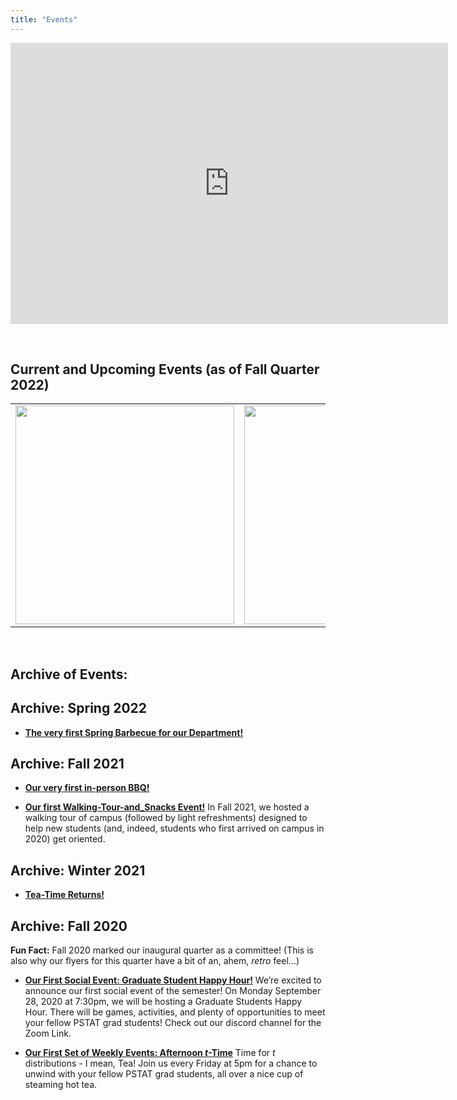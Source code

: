 ```yaml
---
title: "Events"
---
```


<iframe src="https://calendar.google.com/calendar/embed?src=pstat.grad.committee%40gmail.com&ctz=America%2FLos_Angeles" style="border: 0" width="700" height="450" frameborder="0" scrolling="no"></iframe>

\

## Current and Upcoming Events (as of Fall Quarter 2022)

<!-- <div class="row"> -->
<!--   <div class="column"> -->
<!--     <img src = "../Images/Event_Flyers/Fall22_BBQ.png" style = "width:100%"> -->
<!--   </div> -->
<!--   <div class="column"> -->
<!--     <img src = "../Images/Event_Flyers/Fall22_BBQ.png" style = "width:100%"> -->
<!--   </div> -->
<!-- </div> -->

<table>
<tr>
  <td><img src = "../Images/Event_Flyers/Fall22_BBQ.png" width = "350"></td>
  <td><img src = "../Images/Event_Flyers/f22_tea_updated.png" width = "350"></td>
</tr>
</table>
  


\

## Archive of Events:

::: {.callout-note appearance="default" collapse="true"}

## Archive: Spring 2022


- <a href="../Images/Event_Flyers/Archives/SP22/sp22_bbq.png" target="_blank"><b>The very first Spring Barbecue for our Department!</b></a> 

:::

::: {.callout-note appearance="default" collapse="true"}

## Archive: Fall 2021


- <a href="../Images/Event_Flyers/Archives/F21/f21_bbq.png" target="_blank"><b>Our very first in-person BBQ!</b></a> 

- <a href="../Images/Event_Flyers/Archives/F21/tour_and_snacks.png" target="_blank"><b>Our first Walking-Tour-and_Snacks Event!</b></a> In Fall 2021, we hosted a walking tour of campus (followed by light refreshments) designed to help new students (and, indeed, students who first arrived on campus in 2020) get oriented.

:::


::: {.callout-note appearance="default" collapse="true"}

## Archive: Winter 2021


- <a href="../Images/Event_Flyers/Archives/W21/w21_tea_time.png" target="_blank"><b>Tea-Time Returns!</b></a> 

:::


::: {.callout-note appearance="default" collapse="true"}

## Archive: Fall 2020

**Fun Fact:** Fall 2020 marked our inaugural quarter as a committee! (This is also why our flyers for this quarter have a bit of an, ahem, *retro* feel...)

- <a href="../Images/Event_Flyers/Archives/F20/Grad_Happy_Hour.png" target="_blank"><b>Our First Social Event: Graduate Student Happy Hour!</b></a> We're excited to announce our first social event of the semester! On Monday September 28, 2020 at 7:30pm, we will be hosting a Graduate Students Happy Hour. There will be games, activities, and plenty of opportunities to meet your fellow PSTAT grad students! Check out our discord channel for the Zoom Link.

- <a href="../Images/Event_Flyers/Archives/F20/tea_final_flyer.png" target="_blank"><b>Our First Set of Weekly Events: Afternoon <i>t</i>-Time</b></a> Time for *t* distributions - I mean, Tea! Join us every Friday at 5pm for a chance to unwind with your fellow PSTAT grad students, all over a nice cup of steaming hot tea. 


:::
